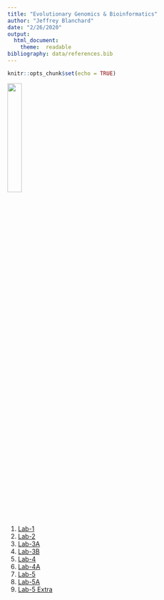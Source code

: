 ```yaml
---
title: "Evolutionary Genomics & Bioinformatics"
author: "Jeffrey Blanchard"
date: "2/26/2020"
output: 
  html_document:
    theme:  readable
bibliography: data/references.bib
---
```


```r
knitr::opts_chunk$set(echo = TRUE)
```
 
 ![](Images/IMG_2592.JPEG){width=25%}
 
 1. [Lab-1](Lab_1.html)
 2. [Lab-2](Lab_2.html)
 3. [Lab-3A](Lab_3A.html)
 4. [Lab-3B](Lab_3B.html)
 5. [Lab-4](Lab_4.html)
 6. [Lab-4A](Lab_4A.html)
 7. [Lab-5](Lab_5.html)
 8. [Lab-5A](Lab_5A.html)
 9. [Lab-5 Extra](Lab_5_Extra.html)
 
  

